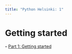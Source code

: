 ```yaml
---
title: "Python Helsinki: 1"
---
```


# Getting started

**-** [Part 1: Getting started](https://programming-24.mooc.fi/part-1/1-getting-started){.external target='_blank'}
